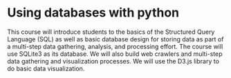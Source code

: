 # Using databases with python

This course will introduce students to the basics of the Structured Query Language (SQL) as well as basic database design for storing data as part of a multi-step data gathering, analysis, and processing effort.  The course will use SQLite3 as its database.  We will also build web crawlers and multi-step data gathering and visualization processes. We will use the D3.js library to do basic data visualization.